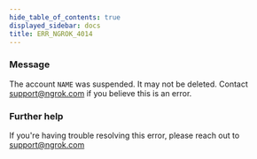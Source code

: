 ```yaml
---
hide_table_of_contents: true
displayed_sidebar: docs
title: ERR_NGROK_4014
---
```


### Message

The account `NAME` was suspended. It may not be deleted. Contact support@ngrok.com if you believe this is an error.

### Further help

If you're having trouble resolving this error, please reach out to [support@ngrok.com](mailto:support@ngrok.com?subject=Help%20with%20ERR_NGROK_4014)
